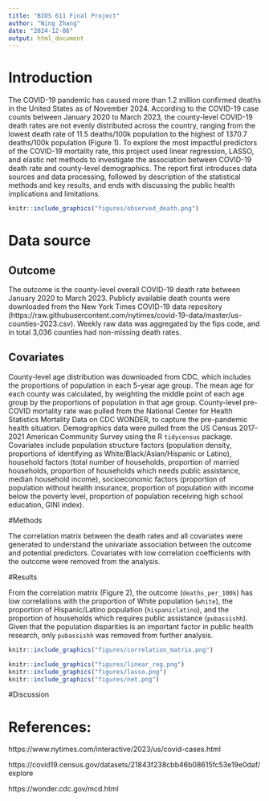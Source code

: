 ```yaml
---
title: "BIOS 611 Final Project"
author: "Ning Zhang"
date: "2024-12-06"
output: html_document
---
```


# Introduction

The COVID-19 pandemic has caused more than 1.2 million confirmed deaths in the United States as of November 2024. According to the COVID-19 case counts between January 2020 to March 2023, the county-level COVID-19 death rates are not evenly distributed across the country, ranging from the lowest death rate of 11.5 deaths/100k population to the highest of 1370.7 deaths/100k population (Figure 1). To explore the most impactful predictors of the COVID-19 mortality rate, this project used linear regression, LASSO, and elastic net methods to investigate the association between COVID-19 death rate and county-level demographics. The report first introduces data sources and data processing, followed by description of the statistical methods and key results, and ends with discussing the public health implications and limitations.

```r
knitr::include_graphics("figures/observed_death.png")
```

# Data source

## Outcome

The outcome is the county-level overall COVID-19 death rate between January 2020 to March 2023. Publicly available death counts were downloaded from the New York Times COVID-19 data repository (https://raw.githubusercontent.com/nytimes/covid-19-data/master/us-counties-2023.csv). Weekly raw data was aggregated by the fips code, and in total 3,036 counties had non-missing death rates.

## Covariates

County-level age distribution was downloaded from CDC, which includes the proportions of population in each 5-year age group. The mean age for each county was calculated, by weighting the middle point of each age group by the proportions of population in that age group. County-level pre-COVID mortality rate was pulled from the National Center for Health Statistics Mortality Data on CDC WONDER, to capture the pre-pandemic health situation. Demographics data were pulled from the US Census 2017-2021 American Community Survey using the R `tidycensus` package. Covariates include population structure factors (population density, proportions of identifying as White/Black/Asian/Hispanic or Latino), household factors (total number of households, proportion of married households, proportion of households which needs public assistance, median household income), socioeconomic factors (proportion of population without health insurance, proportion of population with income below the poverty level, proportion of population receiving high school education, GINI index).


#Methods

The correlation matrix between the death rates and all covariates were generated to understand the univariate association between the outcome and potential predictors. Covariates with low correlation coefficients with the outcome were removed from the analysis.

#Results

From the correlation matrix (Figure 2), the outcome (`deaths_per_100k`) has low correlations with the proportion of White population (`white`), the proportion of Hispanic/Latino population (`hispaniclatino`), and the proportion of households which requires public assistance (`pubassishh`). Given that the population disparities is an important factor in public health research, only `pubassishh` was removed from further analysis.

```r
knitr::include_graphics("figures/correlation_matrix.png")
```


```r
knitr::include_graphics("figures/linear_reg.png")
knitr::include_graphics("figures/lasso.png")
knitr::include_graphics("figures/net.png")
```


#Discussion

# References:

https://www.nytimes.com/interactive/2023/us/covid-cases.html

https://covid19.census.gov/datasets/21843f238cbb46b08615fc53e19e0daf/explore


https://wonder.cdc.gov/mcd.html

